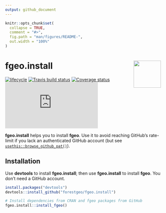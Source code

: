 ```yaml
---
output: github_document
---
```


<!-- README.md is generated from README.Rmd. Please edit that file -->

```r
knitr::opts_chunk$set(
  collapse = TRUE,
  comment = "#>",
  fig.path = "man/figures/README-",
  out.width = "100%"
)
```

# <img src="https://i.imgur.com/vTLlhbp.png" align="right" height=88 /> fgeo.install

[![lifecycle](https://img.shields.io/badge/lifecycle-experimental-orange.svg)](https://www.tidyverse.org/lifecycle/#experimental)
[![Travis build status](https://travis-ci.org/forestgeo/fgeo.install.svg?branch=master)](https://travis-ci.org/forestgeo/fgeo.install)
[![Coverage status](https://coveralls.io/repos/github/forestgeo/fgeo.install/badge.svg)](https://coveralls.io/r/forestgeo/fgeo.install?branch=master)
[![CRAN status](https://www.r-pkg.org/badges/version/fgeo.install)](https://cran.r-project.org/package=fgeo.install)

__fgeo.install__ helps you to install __fgeo__. Use it to avoid reaching GitHub's rate-limit if you lack an authenticated GitHub account (but see [`usethis::browse_github_pat()`](https://usethis.r-lib.org/reference/browse_github_pat.html)).

## Installation

Use __devtools__ to install __fgeo.install__; then use __fgeo.install__ to install __fgeo__. You don't need a GitHub account.

```r
install.packages("devtools")
devtools::install_github("forestgeo/fgeo.install")

# Install dependencies from CRAN and fgeo packages from GitHub
fgeo.install::install_fgeo()
```
